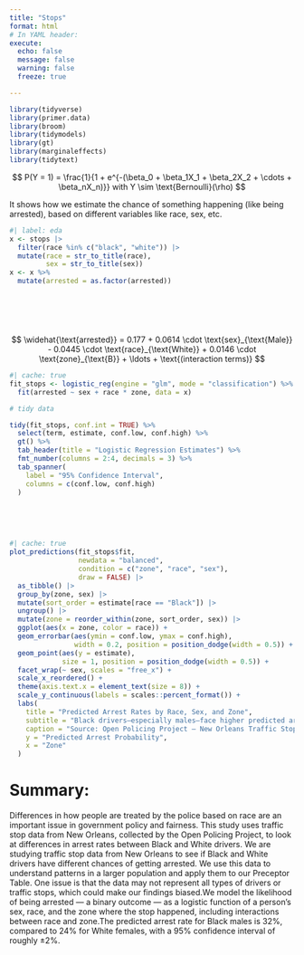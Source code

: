 ```yaml
---
title: "Stops"
format: html
# In YAML header:
execute:
  echo: false
  message: false
  warning: false
  freeze: true

---
```



```r
library(tidyverse)
library(primer.data)
library(broom)
library(tidymodels)
library(gt)
library(marginaleffects)
library(tidytext)

```
$$
P(Y = 1) = \frac{1}{1 + e^{-(\beta_0 + \beta_1X_1 + \beta_2X_2 + \cdots + \beta_nX_n)}}
with
Y \sim \text{Bernoulli}(\rho)
$$

It shows how we estimate the chance of something happening (like being arrested), based on different variables like race, sex, etc.

```r
#| label: eda
x <- stops |>
  filter(race %in% c("black", "white")) |>
  mutate(race = str_to_title(race),
         sex = str_to_title(sex))
x <- x %>%
  mutate(arrested = as.factor(arrested))



```
<br>
<br>
<br>
$$
\widehat{\text{arrested}} = 0.177 
+ 0.0614 \cdot \text{sex}_{\text{Male}} 
- 0.0445 \cdot \text{race}_{\text{White}} 
+ 0.0146 \cdot \text{zone}_{\text{B}} 
+ \ldots
+ \text{(interaction terms)}
$$

```r
#| cache: true
fit_stops <- logistic_reg(engine = "glm", mode = "classification") %>%
  fit(arrested ~ sex + race * zone, data = x)


```

```r
# tidy data

tidy(fit_stops, conf.int = TRUE) %>%
  select(term, estimate, conf.low, conf.high) %>%
  gt() %>%
  tab_header(title = "Logistic Regression Estimates") %>%
  fmt_number(columns = 2:4, decimals = 3) %>%
  tab_spanner(
    label = "95% Confidence Interval",
    columns = c(conf.low, conf.high)
  )



```

<br>
<br>

```r
#| cache: true
plot_predictions(fit_stops$fit,
                 newdata = "balanced",
                 condition = c("zone", "race", "sex"),
                 draw = FALSE) |> 
  as_tibble() |> 
  group_by(zone, sex) |> 
  mutate(sort_order = estimate[race == "Black"]) |> 
  ungroup() |> 
  mutate(zone = reorder_within(zone, sort_order, sex)) |> 
  ggplot(aes(x = zone, color = race)) +
  geom_errorbar(aes(ymin = conf.low, ymax = conf.high), 
                width = 0.2, position = position_dodge(width = 0.5)) +
  geom_point(aes(y = estimate), 
             size = 1, position = position_dodge(width = 0.5)) +
  facet_wrap(~ sex, scales = "free_x") +
  scale_x_reordered() +
  theme(axis.text.x = element_text(size = 8)) +
  scale_y_continuous(labels = scales::percent_format()) +
  labs(
    title = "Predicted Arrest Rates by Race, Sex, and Zone",
    subtitle = "Black drivers—especially males—face higher predicted arrest rates in most zones",
    caption = "Source: Open Policing Project — New Orleans Traffic Stop Data",
    y = "Predicted Arrest Probability",
    x = "Zone"
  )

```

# Summary:
Differences in how people are treated by the police based on race are an important issue in government policy and fairness. This study uses traffic stop data from New Orleans, collected by the Open Policing Project, to look at differences in arrest rates between Black and White drivers.
We are studying traffic stop data from New Orleans to see if Black and White drivers have different chances of getting arrested. We use this data to understand patterns in a larger population and apply them to our Preceptor Table. One issue is that the data may not represent all types of drivers or traffic stops, which could make our findings biased.We model the likelihood of being arrested — a binary outcome — as a logistic function of a person’s sex, race, and the zone where the stop happened, including interactions between race and zone.The predicted arrest rate for Black males is 32%, compared to 24% for White females, with a 95% confidence interval of roughly ±2%.
